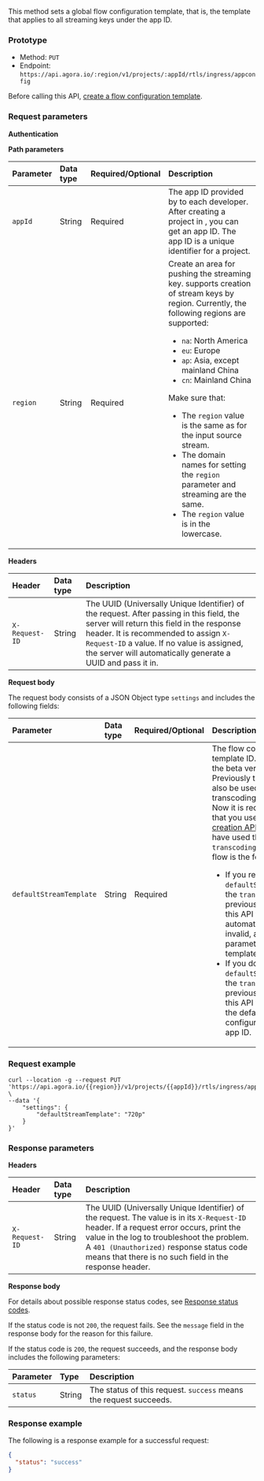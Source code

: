 
This method sets a global flow configuration template, that is, the template that applies to all streaming keys under the app ID.

### Prototype

- Method: `PUT`
- Endpoint: `https://api.agora.io/:region/v1/projects/:appId/rtls/ingress/appconfig`

<Admonition type="info" title="Note">Before calling this API, [create a flow configuration template](create-reset-template).</Admonition>

### Request parameters

**Authentication**

<Authorization/>

**Path parameters**

| Parameter   | Data type | Required/Optional | Description             |
| :---------- | :-------  |:----------------- | :---------------------- |
| `appId`     | String    | Required          | The app ID provided by <Vg k="COMPANY"/> to each developer. After creating a project in <Vg k="CONSOLE"/>, you can get an app ID. The app ID is a unique identifier for a project. |
| `region`    | String    | Required          | Create an area for pushing the streaming key. <Vg k="COMPANY"/> supports creation of stream keys by region. Currently, the following regions are supported: <ul><li>`na`: North America</li><li>`eu`: Europe</li><li>`ap`: Asia, except mainland China</li><li>`cn`: Mainland China</li></ul><Admonition type="caution" title="Important">Make sure that: <ul><li>The `region` value is the same as for the input source stream.</li><li>The domain names for setting the `region` parameter and streaming are the same. </li><li>The `region` value is in the lowercase.</li></ul></Admonition>|

**Headers**

| Header         | Data type | Description             |
| :------------- | :-------  |:----------------------- |
| `X-Request-ID` | String    | The UUID (Universally Unique Identifier) of the request. After passing in this field, the <Vg k="COMPANY"/> server will return this field in the response header. It is recommended to assign `X-Request-ID` a value. If no value is assigned, the <Vg k="COMPANY"/> server will automatically generate a UUID and pass it in. |

**Request body**

The request body consists of a JSON Object type `settings` and includes the following fields:

| Parameter     | Data type | Required/Optional | Description             |
| :------------ | :-------- |:----------------- | :---------------------- |
| `defaultStreamTemplate` | String    | Required          | The flow configuration template ID. <Admonition type="info" title="Note">For users of the beta version: Previously this API could also be used to set the transcoding parameters. Now it is recommended that you use the [template creation API](create-reset-template) instead. If you have used this API to set `transcoding`, the current flow is the following: <ul><li>If you reset `defaultStreamTemplate`, the  `transcoding` previously set through this API will automatically become invalid, and the parameters in the new template will prevail.</li><li>If you do not reset `defaultStreamTemplate`, the `transcoding` previously set through this API will remain as the default global configuration for this app ID.</li></ul></Admonition>|


### Request example

```shell
curl --location -g --request PUT 'https://api.agora.io/{{region}}/v1/projects/{{appId}}/rtls/ingress/appconfig' \
--data '{
    "settings": {
        "defaultStreamTemplate": "720p"
    }
}'
```

### Response parameters

**Headers**

| Header         | Data type | Description             |
| :------------- | :-------  |:----------------------- |
| `X-Request-ID` | String    | The UUID (Universally Unique Identifier) of the request. The value is in its `X-Request-ID` header. If a request error occurs, print the value in the log to troubleshoot the problem. A `401 (Unauthorized)` response status code means that there is no such field in the response header.|

**Response body**

For details about possible response status codes, see [Response status codes](../../response-status-codes).

If the status code is not `200`, the request fails. See the `message` field in the response body for the reason for this failure.

If the status code is `200`, the request succeeds, and the response body includes the following parameters:

| Parameter        | Type   | Description                                                        |
| :--------------- | :----- | :----------------------------------------------------------------- |
| `status`         | String | The status of this request. `success` means the request succeeds.  |

### Response example

The following is a response example for a successful request:

```json
{
  "status": "success"
}
```